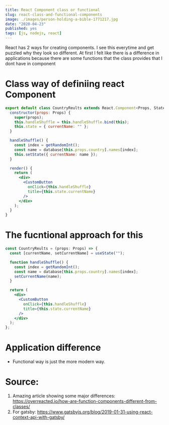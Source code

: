 ```yaml
---
title: React Component class or functional
slug: react-class-and-functional-components
image: ./images/person-holding-a-bible-1771217.jpg
date: "2020-04-23"
published: yes
tags: [js, nodejs, react]
---
```



React has 2 ways for creating components. I see this everytime and get puzzled why they look so different. At first I felt like there is a difference in applications because there are some functions that the class provides that I dont have in component

# Class way of definiing react Component

<CodeDivWrapper>

<Highlight>

```jsx
export default class CountryReults extends React.Component<Props, State> {
  constructor(props: Props) {
    super(props);
    this.handleShuffle = this.handleShuffle.bind(this);
    this.state = { currentName: "" };
  }

  handleShuffle() {
    const index = getRandomInt();
    const name = database[this.props.country].names[index];
    this.setState({ currentName: name });
  }

  render() {
    return (
      <div>
        <CustomButton
          onClick={this.handleShuffle}
          title={this.state.currentName}
        />
      </div>
    );
  }
}
```

</Highlight>

</CodeDivWrapper>

# The fucntional approach for this

<CodeDivWrapper>

<Highlight>

```jsx
const CountryReults = (props: Props) => {
  const [currentName, setCurrentName] = useState("");

  function handleShuffle() {
    const index = getRandomInt();
    const name = database[this.props.country].names[index];
    setCurrentName(name);
  }

  return (
    <div>
      <CustomButton
        onClick={this.handleShuffle}
        title={this.state.currentName}
      />
    </div>
  );
};
```

</Highlight>

</CodeDivWrapper>

# Application difference

- Functional way is just the more modern way.

# Source:

1. Amazing article showing some major differences: https://overreacted.io/how-are-function-components-different-from-classes/
2. For gatsby: https://www.gatsbyjs.org/blog/2019-01-31-using-react-context-api-with-gatsby/
